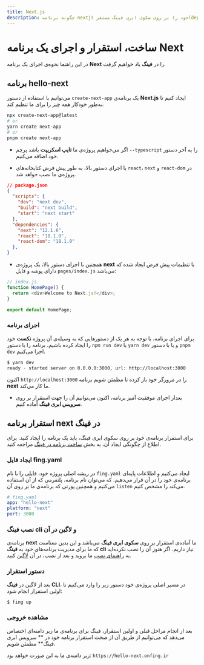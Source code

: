 ```yaml
---
title: Next.js
description: چگونه برنامه nextjs خود را بر روی سکوی ابری فینگ مستقر(deploy) کنیم؟
---
```



<Platform>
  <PlatformHead title="برنامه‌های Next.js" icon="nextjs/nextjs-original.svg" />
</Platform>

# ساخت، استقرار و اجرای یک برنامه Next

در این راهنما نحوه‌ی اجرای یک برنامه **Next** را در **فینگ** یاد خواهیم گرفت.

## برنامه hello-next

می‌توانیم با استفاده از دستور `create-next-app` یک برنامه‌ی **Next.js** ایجاد کنیم تا به‌طور خودکار همه چیز را برای ما تنظیم کند.

```bash
npx create-next-app@latest
# or
yarn create next-app
# or
pnpm create next-app
```

- اگر می‌خواهیم پروژه‌ی ما **تایپ اسکریپت** باشد پرچم `--typescript` را به آخر دستور خود اضافه می‌کنیم.


- با اجرای دستور بالا، به طور پیش فرض کتابخانه‌های `react`، `next` و `react-dom` در پروژه‌ی ما نصب خواهد شد.

```json
// package.json
{
  "scripts": {
    "dev": "next dev",
    "build": "next build",
    "start": "next start"
  },
  "dependencies": {
    "next": "12.1.6",
    "react": "18.1.0",
    "react-dom": "18.1.0"
  },
}
```

- همچنین با اجرای دستور بالا، یک پروژه‌ی **next** با تنظیمات پیش فرض ایجاد شده که دارای پوشه و فایل `pages/index.js` می‌باشد:

```javascript
// index.js
function HomePage() {
  return <div>Welcome to Next.js!</div>;
}

export default HomePage;
```

### اجرای برنامه

برای اجرای برنامه، با توجه به هر یک از دستورهایی که به وسیله‌ی آن پروژه **نکست** خود را ایجاد کرده باشیم، برنامه را با دستور
`npm run dev` یا `yarn dev` و یا با دستور `pnpm dev` اجرا می‌کنیم.

```bash
$ yarn dev
ready - started server on 0.0.0.0:3000, url: http://localhost:3000
```

اکنون `http://localhost:3000` را در مرورگر خود باز کرده تا مطمئن شویم برنامه **next** ما کار می‌کند.

- بعداز اجرای موفقیت آمیز برنامه، اکنون می‌توانیم آن را جهت استقرار بر روی **سرویس ابری فینگ** آماده کنیم.

## استقرار برنامه next در فینگ

برای استقرار برنامه‌ی خود بر روی سکوی ابری فینگ، باید یک برنامه را ایجاد کنید. برای اطلاع از چگونگی ایجاد آن، به بخش [ساخت برنامه در فینگ](/quickstart/create-app) مراجعه کنید.

### ایجاد فایل fing.yaml

در ریشه اصلی پروژه خود، فایلی را با نام `fing.yaml` ایجاد می‌کنیم و اطلاعات پایه‌ای برنامه‌ی خود را در آن قرار می‌دهیم. که می‌توان نام برنامه، پلتفرمی که از آن استفاده می‌کنیم و همچنین پورتی که برنامه‌ی ما بر روی آن `listen` می‌کند را مشخص کنیم.

```yaml
# fing.yaml
app: "hello-next"
platform: "next"
port: 3000
```

### نصب فینگ cli و لاگین در آن

برنامه‌ی **next** ما آماده‌ی استقرار بر روی **سکوی ابری فینگ** می‌باشد و این بدین معناست که ما برای مدیریت برنامه‌های خود به **فینگ cli** نیاز داریم. اگر هنوز آن را نصب نکرده‌اید به [راهنمای نصب](/quickstart/installation) ما بروید و بعد از نصب، در آن [لاگین](/quickstart/login) کنید.

### دستور استقرار

بعد از لاگین در **فینگ CLI**، در مسیر اصلی پروژه‌ی خود دستور زیر را وارد می‌کنیم تا اولین استقرار انجام شود:

```bash
$ fing up
```

### مشاهده خروجی

بعد از انجام مراحل قبلی و اولین استقرار، فینگ برای برنامه‌ی ما زیر دامنه‌ای اختصاص می‌دهد که می‌توانیم از طریق آن از صحت استقرار برنامه خود در ** سرویس ابری فینگ** مطمئن شویم.

زیر دامنه‌ی ما به این صورت خواهد بود: `https://hello-next.onfing.ir`
